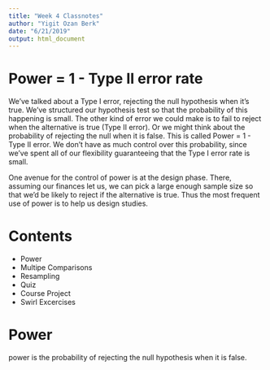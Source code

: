 ```yaml
---
title: "Week 4 Classnotes"
author: "Yigit Ozan Berk"
date: "6/21/2019"
output: html_document
---
```


# Power = 1 - Type II error rate

We've talked about a Type I error, rejecting the null hypothesis when it's true. We've structured our hypothesis test so that the probability of this happening is small. The other kind of error we could make is to fail to reject when the alternative is true (Type II error). Or we might think about the probability of rejecting the null when it is false. This is called Power = 1 - Type II error. We don't have as much control over this probability, since we've spent all of our flexibility guaranteeing that the Type I error rate is small.

One avenue for the control of power is at the design phase. There, assuming our finances let us, we can pick a large enough sample size so that we'd be likely to reject if the alternative is true. Thus the most frequent use of power is to help us design studies.


# Contents

- Power
- Multipe Comparisons
- Resampling
- Quiz
- Course Project
- Swirl Excercises

# Power

power is the probability of rejecting the null hypothesis when it is false.


